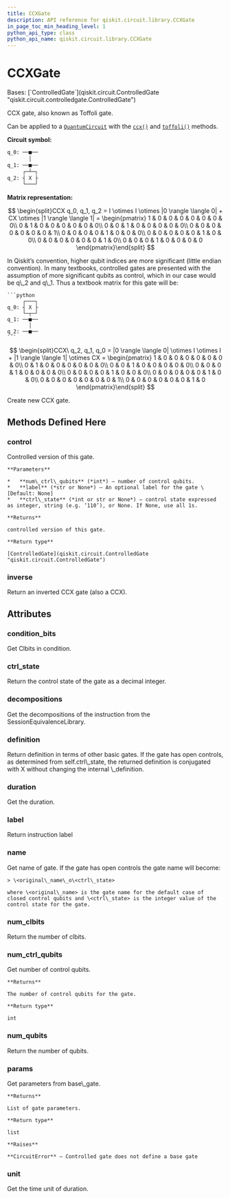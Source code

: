 ```yaml
---
title: CCXGate
description: API reference for qiskit.circuit.library.CCXGate
in_page_toc_min_heading_level: 1
python_api_type: class
python_api_name: qiskit.circuit.library.CCXGate
---
```


# CCXGate

<Class id="qiskit.circuit.library.CCXGate" isDedicatedPage={true} github="https://github.com/qiskit/qiskit/tree/stable/0.24/qiskit/circuit/library/standard_gates/x.py" signature="CCXGate(label=None, ctrl_state=None)" modifiers="class">
  Bases: [`ControlledGate`](qiskit.circuit.ControlledGate "qiskit.circuit.controlledgate.ControlledGate")

  CCX gate, also known as Toffoli gate.

  Can be applied to a [`QuantumCircuit`](qiskit.circuit.QuantumCircuit "qiskit.circuit.QuantumCircuit") with the [`ccx()`](qiskit.circuit.QuantumCircuit#ccx "qiskit.circuit.QuantumCircuit.ccx") and [`toffoli()`](qiskit.circuit.QuantumCircuit#toffoli "qiskit.circuit.QuantumCircuit.toffoli") methods.

  **Circuit symbol:**

  ```python
  q_0: ──■──
         │
  q_1: ──■──
       ┌─┴─┐
  q_2: ┤ X ├
       └───┘
  ```

  **Matrix representation:**

$$
\begin{split}CCX q_0, q_1, q_2 =
I \otimes I \otimes |0 \rangle \langle 0| + CX \otimes |1 \rangle \langle 1| =
\begin{pmatrix}
1 & 0 & 0 & 0 & 0 & 0 & 0 & 0\\
0 & 1 & 0 & 0 & 0 & 0 & 0 & 0\\
0 & 0 & 1 & 0 & 0 & 0 & 0 & 0\\
0 & 0 & 0 & 0 & 0 & 0 & 0 & 1\\
0 & 0 & 0 & 0 & 1 & 0 & 0 & 0\\
0 & 0 & 0 & 0 & 0 & 1 & 0 & 0\\
0 & 0 & 0 & 0 & 0 & 0 & 1 & 0\\
0 & 0 & 0 & 1 & 0 & 0 & 0 & 0
\end{pmatrix}\end{split}
$$

  <Admonition title="Note" type="note">
    In Qiskit’s convention, higher qubit indices are more significant (little endian convention). In many textbooks, controlled gates are presented with the assumption of more significant qubits as control, which in our case would be q\_2 and q\_1. Thus a textbook matrix for this gate will be:

    ```python
         ┌───┐
    q_0: ┤ X ├
         └─┬─┘
    q_1: ──■──
           │
    q_2: ──■──
    ```

$$
\begin{split}CCX\ q_2, q_1, q_0 =
|0 \rangle \langle 0| \otimes I \otimes I + |1 \rangle \langle 1| \otimes CX =
\begin{pmatrix}
1 & 0 & 0 & 0 & 0 & 0 & 0 & 0\\
0 & 1 & 0 & 0 & 0 & 0 & 0 & 0\\
0 & 0 & 1 & 0 & 0 & 0 & 0 & 0\\
0 & 0 & 0 & 1 & 0 & 0 & 0 & 0\\
0 & 0 & 0 & 0 & 1 & 0 & 0 & 0\\
0 & 0 & 0 & 0 & 0 & 1 & 0 & 0\\
0 & 0 & 0 & 0 & 0 & 0 & 0 & 1\\
0 & 0 & 0 & 0 & 0 & 0 & 1 & 0
\end{pmatrix}\end{split}
$$
  </Admonition>

  Create new CCX gate.

  ## Methods Defined Here

  <span id="qiskit-circuit-library-ccxgate-control" />

  ### control

  <Function id="qiskit.circuit.library.CCXGate.control" signature="CCXGate.control(num_ctrl_qubits=1, label=None, ctrl_state=None)">
    Controlled version of this gate.

    **Parameters**

    *   **num\_ctrl\_qubits** (*int*) – number of control qubits.
    *   **label** (*str or None*) – An optional label for the gate \[Default: None]
    *   **ctrl\_state** (*int or str or None*) – control state expressed as integer, string (e.g. ‘110’), or None. If None, use all 1s.

    **Returns**

    controlled version of this gate.

    **Return type**

    [ControlledGate](qiskit.circuit.ControlledGate "qiskit.circuit.ControlledGate")
  </Function>

  <span id="qiskit-circuit-library-ccxgate-inverse" />

  ### inverse

  <Function id="qiskit.circuit.library.CCXGate.inverse" signature="CCXGate.inverse()">
    Return an inverted CCX gate (also a CCX).
  </Function>

  ## Attributes

  ### condition\_bits

  <Attribute id="qiskit.circuit.library.CCXGate.condition_bits">
    Get Clbits in condition.
  </Attribute>

  ### ctrl\_state

  <Attribute id="qiskit.circuit.library.CCXGate.ctrl_state">
    Return the control state of the gate as a decimal integer.
  </Attribute>

  ### decompositions

  <Attribute id="qiskit.circuit.library.CCXGate.decompositions">
    Get the decompositions of the instruction from the SessionEquivalenceLibrary.
  </Attribute>

  ### definition

  <Attribute id="qiskit.circuit.library.CCXGate.definition">
    Return definition in terms of other basic gates. If the gate has open controls, as determined from self.ctrl\_state, the returned definition is conjugated with X without changing the internal \_definition.
  </Attribute>

  ### duration

  <Attribute id="qiskit.circuit.library.CCXGate.duration">
    Get the duration.
  </Attribute>

  ### label

  <Attribute id="qiskit.circuit.library.CCXGate.label">
    Return instruction label
  </Attribute>

  ### name

  <Attribute id="qiskit.circuit.library.CCXGate.name">
    Get name of gate. If the gate has open controls the gate name will become:

    > \<original\_name\_o\<ctrl\_state>

    where \<original\_name> is the gate name for the default case of closed control qubits and \<ctrl\_state> is the integer value of the control state for the gate.
  </Attribute>

  ### num\_clbits

  <Attribute id="qiskit.circuit.library.CCXGate.num_clbits">
    Return the number of clbits.
  </Attribute>

  ### num\_ctrl\_qubits

  <Attribute id="qiskit.circuit.library.CCXGate.num_ctrl_qubits">
    Get number of control qubits.

    **Returns**

    The number of control qubits for the gate.

    **Return type**

    int
  </Attribute>

  ### num\_qubits

  <Attribute id="qiskit.circuit.library.CCXGate.num_qubits">
    Return the number of qubits.
  </Attribute>

  ### params

  <Attribute id="qiskit.circuit.library.CCXGate.params">
    Get parameters from base\_gate.

    **Returns**

    List of gate parameters.

    **Return type**

    list

    **Raises**

    **CircuitError** – Controlled gate does not define a base gate
  </Attribute>

  ### unit

  <Attribute id="qiskit.circuit.library.CCXGate.unit">
    Get the time unit of duration.
  </Attribute>
</Class>

